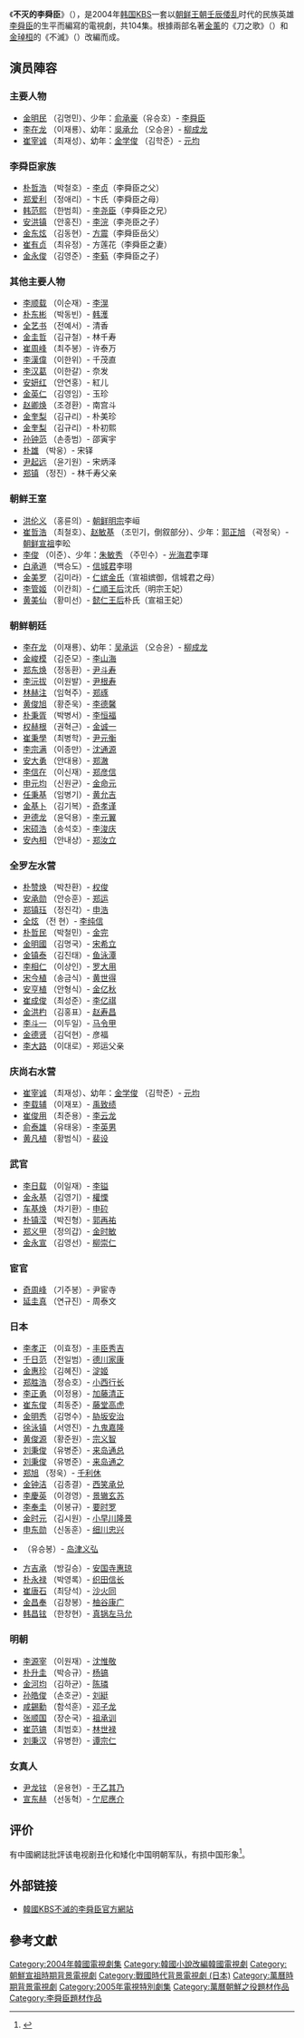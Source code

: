 {{Infobox Television
| show_name         = 不滅的李舜臣
| original_name      = {{lang|ko|불멸의 이순신}}
| image                =  [[File:Immortal_Admiral_Yi_Sunshin.jpg|250px]]
| caption              = 
| genre                = 
| format               = 
| creator              = 
| developer            = 
| writer               = [[尹善珠|尹善珠]]
| director             = [[李成柱|李成柱]]、[[金正奎|金正奎]]、[[韓俊瑞|韓俊瑞]]
| creative_director    = 
| presenter            = 
| starring             = [[金明民|金明民]]、[[李在龍|李在龍]]、[[崔宰誠|崔宰誠]]
| theme_song           = 
| opentheme            =  
| endtheme             = 
| composer             = 
| country              = {{ROK-KOR}}
| language             = [[韓語|韓語]]
| num_episodes         = 104
| location             =
| runtime              = 
| company              = 
| distributor          = 
| channel              = [[KBS|KBS]]
| first_run            = {{ROK-KOR}}
| first_aired          = {{start date|2004|9|4}}
| last_aired           = {{end date|2005|8|28}}
| preceded_by          = 
| followed_by          = 
| related              = 
| website              = http://www.kbs.co.kr/drama/leesoonshin/
}}
《'''不灭的李舜臣'''》（{{kor|k=불멸의 이순신|hanja=不滅의 李舜臣}}），是2004年[[韩国|韩国]][[KBS|KBS]]一套以[[朝鲜王朝|朝鲜王朝]][[壬辰倭乱|壬辰倭乱]]时代的民族英雄[[李舜臣_(朝鮮)|李舜臣]]的生平而編寫的電視劇，共104集。根據兩部名著[[金薰|金薰]]的《刀之歌》（{{lang|ko|칼의노래}}）和[[金琸桓|金琸桓]]的《不滅》（{{lang|ko|불멸}}）改編而成。


== 演员陣容 ==
=== 主要人物 ===
*[[金明民|金明民]] （김명민）、少年：[[俞承豪|俞承豪]]（유승호）- [[李舜臣_(朝鮮)|李舜臣]]
*[[李在龙|李在龙]] （이재룡）、幼年：[[吳承允|吳承允]] （오승윤）- [[柳成龙|柳成龙]]
*[[崔宰诚|崔宰诚]] （최재성）、幼年：[[金学俊|金学俊]] （김학준）- [[元均_(朝鮮)|元均]]

===李舜臣家族===
*[[朴哲浩|朴哲浩]] （박철호）- [[李贞_(朝鲜)|李贞]]（李舜臣之父）
*[[郑爱利|郑爱利]] （정애리）- 卞氏（李舜臣之母）
*[[韩范熙|韩范熙]] （한범희）- [[李尧臣|李尧臣]]（李舜臣之兄）
*[[安洪镇|安洪镇]] （안홍진）- [[李浣_(朝鮮)|李浣]]（李尧臣之子）
*[[金东炫|金东炫]] （김동현）- [[方震|方震]]（李舜臣岳父）
*[[崔有贞|崔有贞]] （최유정）- 方莲花（李舜臣之妻）
*[[金永俊|金永俊]] （김영준）- [[李葂|李葂]]（李舜臣之子）

===其他主要人物===
*[[李顺载|李顺载]] （이순재）- [[李滉|李滉]]
*[[朴东彬|朴东彬]] （박동빈）- [[韩濩|韩濩]]
*[[全艺书|全艺书]] （전예서）- 清香
*[[金圭哲|金圭哲]] （김규철）- 林千寿
*[[崔周峰|崔周峰]] （최주봉）- 许泰万
*[[李漢偉|李漢偉]] （이한위）- 千茂直
*[[李汉葛|李汉葛]] （이한갈）- 奈发
*[[安妍红|安妍红]] （안연홍）- 紅儿
*[[金英仁|金英仁]] （김영임）- 玉珍
*[[赵卿焕|赵卿焕]] （조경환）- 南宫斗
*[[金奎梨|金奎梨]] （김규리）- 朴美珍
*[[金奎梨|金奎梨]] （김규리）- 朴初熙
*[[孙钟范|孙钟范]] （손종범）- 邵寅宇
*[[朴雄|朴雄]] （박웅）- 宋铎
*[[尹起远|尹起远]] （윤기원）- 宋炳泽
*[[郑镇|郑镇]] （정진）- 林千寿父亲

===朝鲜王室===
*[[洪伦义|洪伦义]] （홍륜의）- [[朝鲜明宗|朝鲜明宗]]李峘
*[[崔哲浩|崔哲浩]] （최철호）、[[赵敏基|赵敏基]] （조민기，倒叙部分）、少年：[[郭正旭|郭正旭]] （곽정욱）- [[朝鲜宣祖|朝鲜宣祖]]李昖
*[[李仁_(演員)|李俊]] （이준）、少年：[[朱敏秀|朱敏秀]] （주민수）- [[光海君|光海君]]李琿
*[[白承道|白承道]] （백승도）- [[信城君|信城君]]李珝
*[[金美罗|金美罗]] （김미라）- [[仁嫔金氏|仁嫔金氏]]（宣祖嫔御，信城君之母）
*[[李管姬|李管姬]] （이칸희）- [[仁順王后|仁順王后]]沈氏（明宗王妃）
*[[黄美仙|黄美仙]] （황미선）- [[懿仁王后|懿仁王后]]朴氏（宣祖王妃）

===朝鲜朝廷===
*[[李在龙|李在龙]] （이재룡）、幼年：[[吴承运|吴承运]] （오승윤）- [[柳成龙|柳成龙]]
*[[金峻模|金峻模]] （김준모）- [[李山海|李山海]]
*[[郑东焕|郑东焕]] （정동환）- [[尹斗寿|尹斗寿]]
*[[李沅拔|李沅拔]] （이원발）- [[尹根寿|尹根寿]]
*[[林赫注|林赫注]] （임혁주）- [[郑琢|郑琢]]
*[[黄俊旭|黄俊旭]] （황준욱）- [[李德馨|李德馨]]
*[[朴秉胥|朴秉胥]] （박병서）- [[李恒福|李恒福]]
*[[权赫根|权赫根]] （권혁근）- [[金诚一|金诚一]]
*[[崔秉學|崔秉學]] （최병학）- [[尹元衡|尹元衡]]
*[[李宗满|李宗满]] （이종만）- [[沈通源|沈通源]]
*[[安大勇|安大勇]] （안대용）- [[郑澈|郑澈]]
*[[李信在|李信在]] （이신재）- [[郑彦信|郑彦信]]
*[[申元均|申元均]] （신원균）- [[金命元|金命元]]
*[[任秉基|任秉基]] （임병기）- [[黄允吉|黄允吉]]
*[[金基卜|金基卜]] （김기복）- [[奇孝谨|奇孝谨]]
*[[尹德龙|尹德龙]] （윤덕용）- [[李元翼|李元翼]]
*[[宋硕浩|宋硕浩]] （송석호）- [[李浚庆|李浚庆]]
*[[安內相|安內相]] （안내상）- [[郑汝立|郑汝立]]

===全罗左水营===
*[[朴赞焕|朴赞焕]] （박찬환）- [[权俊|权俊]]
*[[安承勋|安承勋]] （안승훈）- [[郑运|郑运]]
*[[郑镇珏|郑镇珏]] （정진각）- [[申浩|申浩]]
*[[全炫|全炫]] （전 현）- [[李纯信|李纯信]]
*[[朴哲民|朴哲民]] （박철민）- [[金完|金完]]
*[[金明国_(演員)|金明國]] （김명국）- [[宋希立|宋希立]]
*[[金镇泰|金镇泰]] （김진태）- [[鱼泳潭|鱼泳潭]]
*[[李相仁|李相仁]] （이상인）- [[罗大用|罗大用]]
*[[宋今植|宋今植]] （송금식）- [[黄世得|黄世得]]
*[[安亨植|安亨植]] （안형식）- [[金亿秋|金亿秋]]
*[[崔成俊|崔成俊]] （최성준）- [[李亿祺|李亿祺]]
*[[金洪杓|金洪杓]] （김홍표）- [[赵寿昌|赵寿昌]]
*[[李斗一|李斗一]] （이두일）- [[马令甲|马令甲]]
*[[金德贤|金德贤]] （김덕현）- 彦福
*[[李大路|李大路]] （이대로）- 郑运父亲
===庆尚右水营===
*[[崔宰诚|崔宰诚]] （최재성）、幼年：[[金学俊|金学俊]] （김학준）- [[元均|元均]]
*[[李载辅|李载辅]] （이재포）- [[禹致绩|禹致绩]]
*[[崔俊用|崔俊用]] （최준용）- [[李云龙|李云龙]]
*[[俞泰雄|俞泰雄]] （유태웅）- [[李英男|李英男]]
*[[黄凡植|黄凡植]] （황범식）- [[裴设|裴设]]

===武官===
*[[李日载|李日载]] （이일재）- [[李镒|李镒]]
*[[金永基|金永基]] （김영기）- [[權慄|權慄]]
*[[车基焕|车基焕]] （차기환）- [[申砬|申砬]]
*[[朴镇滢|朴镇滢]] （박진형）- [[郭再祐|郭再祐]]
*[[郑义甲|郑义甲]] （정의갑）- [[金时敏|金时敏]]
*[[金永宣|金永宣]] （김영선）- [[柳崇仁|柳崇仁]]

===宦官===
*[[奇周峰|奇周峰]] （기주봉）- 尹宦寺
*[[延圭真|延圭真]] （연규진）- 周泰文
===日本===
*[[李孝正|李孝正]] （이효정）- [[丰臣秀吉|丰臣秀吉]]
*[[千日范|千日范]] （전일범）- [[德川家康|德川家康]]
*[[金惠珍_(演員)|金惠珍]] （김혜진）- [[淀姬|淀姬]]
*[[郑胜浩|郑胜浩]] （정승호）- [[小西行长|小西行长]]
*[[李正勇|李正勇]] （이정용）- [[加藤清正|加藤清正]]
*[[崔东俊|崔东俊]] （최동준）- [[藤堂高虎|藤堂高虎]]
*[[金明秀_(演員)|金明秀]] （김명수）- [[胁坂安治|胁坂安治]]
*[[徐泳镇|徐泳镇]] （서영진）- [[九鬼嘉隆|九鬼嘉隆]]
*[[黄俊源|黄俊源]] （황준원）- [[宗义智|宗义智]]
*[[刘秉俊|刘秉俊]] （유병준）- [[来岛通总|来岛通总]]
*[[刘秉俊|刘秉俊]] （유병준）- [[来岛通之|来岛通之]]
*[[郑旭|郑旭]] （정욱）- [[千利休|千利休]]
*[[金钟洁|金钟洁]] （김종결）- [[西笑承兑|西笑承兑]]
*[[李慶英|李慶英]] （이경영）- [[景辙玄苏|景辙玄苏]]
*[[李奉圭|李奉圭]] （이봉규）- [[要时罗|要时罗]]
*[[金时元|金时元]] （김시원）- [[小早川隆景|小早川隆景]]
*[[申东勋|申东勋]] （신동훈）- [[细川忠兴|细川忠兴]]
*{{link-ko|劉丞奉|유승봉}} （유승봉）- [[岛津义弘|岛津义弘]]
*[[方吉承|方吉承]] （방길승）- [[安国寺惠琼|安国寺惠琼]]
*[[朴永禄|朴永禄]] （박영록）- [[织田信长|织田信长]]
*[[崔唐石|崔唐石]] （최당석）- [[沙火同|沙火同]]
*[[金昌奉|金昌奉]] （김창봉）- [[柚谷康广|柚谷康广]]
*[[韩昌铉|韩昌铉]] （한창현）- [[真锅左马允|真锅左马允]]

===明朝=== 
*[[李源宰|李源宰]] （이원재）- [[沈惟敬|沈惟敬]]
*[[朴升圭|朴升圭]] （박승규）- [[杨镐|杨镐]]
*[[金河均|金河均]] （김하균）- [[陈璘|陈璘]]
*[[孙皓俊|孙皓俊]] （손호균）- [[刘綎|刘綎]]
*[[咸錫勳|咸錫勳]] （함석훈）- [[邓子龙|邓子龙]]
*[[张顺国|张顺国]] （장순국）- [[祖承训|祖承训]]
*[[崔范镐|崔范镐]] （최범호）- [[林世禄|林世禄]]
*[[刘秉汉|刘秉汉]] （유병한）- [[谭宗仁|谭宗仁]]

===女真人=== 
*[[尹龙铉|尹龙铉]] （윤용현）- [[于乙其乃|于乙其乃]]
*[[宣东赫|宣东赫]] （선동혁）- [[亇尼應介|亇尼應介]]

== 评价 ==
有中國網誌批評该电视剧丑化和矮化中国明朝军队，有损中国形象<ref>{{cite web|title=《不灭的李舜臣》受质疑 剧情乱损明将形象|url=http://yule.sohu.com/20070913/n252129236.shtml|website=搜狐网|accessdate=2017-04-30|archive-date=2020-11-15|archive-url=https://web.archive.org/web/20201115023411/https://yule.sohu.com/20070913/n252129236.shtml}}</ref>。

==外部链接==
* [http://www.kbs.co.kr/drama/leesoonshin/ 韓國KBS不滅的李舜臣官方網站] {{Wayback|url=http://www.kbs.co.kr/drama/leesoonshin/ |date=20171109133156 }}{{ko}}

== 參考文獻 ==
{{Reflist}}
{{Reflist|2}}
{{電視節目的變遷
|電視台=[[韓國放送公社|KBS]] 1TV
|播放檔次=[[KBS大河連續劇|大河劇]]
|節目名稱=不滅的李舜臣<br />（2004年9月4日 - 2005年9月5日）
|上一節目=[[武人時代_(電視劇)|武人时代]]<br />（2003年2月8日 - 2004年8月15日）
|下一節目=[[漢城1945|漢城1945]]<br />（2006年1月7日 - 2006年9月10日）
}}
{{KBS大河連續劇}}
{{南韓古裝/年代電視劇}}
{{DEFAULTSORT:Bulmyeol-ui Isunsin}}
[[Category:2004年韓國電視劇集|Category:2004年韓國電視劇集]]
[[Category:韓國小說改編韓國電視劇|Category:韓國小說改編韓國電視劇]]
[[Category:朝鮮宣祖時期背景電視劇|Category:朝鮮宣祖時期背景電視劇]]
[[Category:戰國時代背景電視劇_(日本)|Category:戰國時代背景電視劇 (日本)]]
[[Category:萬曆時期背景電視劇|Category:萬曆時期背景電視劇]]
[[Category:2005年電視特別劇集|Category:2005年電視特別劇集]]
[[Category:萬曆朝鮮之役題材作品|Category:萬曆朝鮮之役題材作品]]
[[Category:李舜臣題材作品|Category:李舜臣題材作品]]